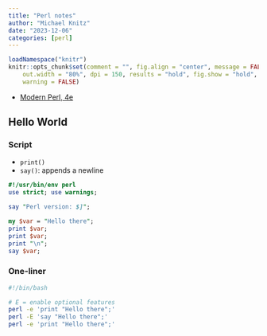 ```yaml
---
title: "Perl notes"
author: "Michael Knitz"
date: "2023-12-06"
categories: [perl]
---
```


```r
loadNamespace("knitr")
knitr::opts_chunk$set(comment = "", fig.align = "center", message = FALSE,
    out.width = "80%", dpi = 150, results = "hold", fig.show = "hold",
    warning = FALSE)
```

- [Modern Perl, 4e](http://modernperlbooks.com/books/modern_perl_2016/index.html)
  
## Hello World

### Script

- `print()`
- `say()`: appends a newline
  
```perl
#!/usr/bin/env perl
use strict; use warnings;

say "Perl version: $]";

my $var = "Hello there";
print $var;
print $var;
print "\n";
say $var;
```

### One-liner

```bash
#!/bin/bash

# E = enable optional features
perl -e 'print "Hello there";'
perl -E 'say "Hello there";'
perl -e 'print "Hello there";'
```
